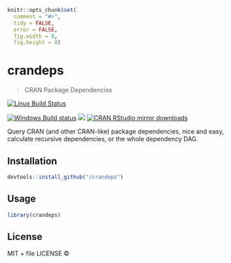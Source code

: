 
```r
knitr::opts_chunk$set(
  comment = "#>",
  tidy = FALSE,
  error = FALSE,
  fig.width = 8,
  fig.height = 8)
```

# crandeps

> CRAN Package Dependencies

[![Linux Build Status](https://travis-ci.org//crandeps.svg?branch=master)](https://travis-ci.org//crandeps)

[![Windows Build status](https://ci.appveyor.com/api/projects/status/github//crandeps?svg=true)](https://ci.appveyor.com/project//crandeps)
[![](http://www.r-pkg.org/badges/version/crandeps)](http://www.r-pkg.org/pkg/crandeps)
[![CRAN RStudio mirror downloads](http://cranlogs.r-pkg.org/badges/crandeps)](http://www.r-pkg.org/pkg/crandeps)


Query CRAN (and other CRAN-like) package dependencies, nice and easy,
  calculate recursive dependencies, or the whole dependency DAG.

## Installation

```r
devtools::install_github("/crandeps")
```

## Usage

```r
library(crandeps)
```

## License

MIT + file LICENSE © 
